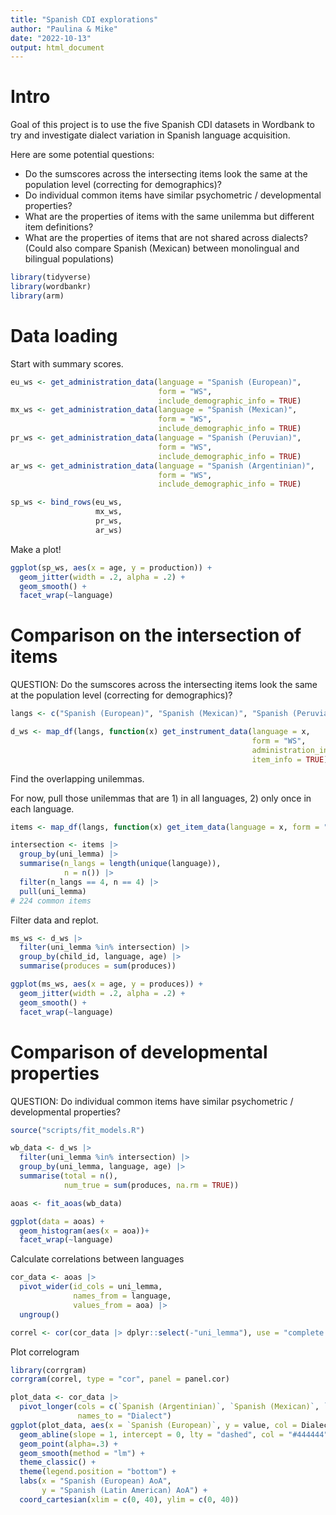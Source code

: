 ```yaml
---
title: "Spanish CDI explorations"
author: "Paulina & Mike"
date: "2022-10-13"
output: html_document
---
```


# Intro

Goal of this project is to use the five Spanish CDI datasets in Wordbank to try and investigate dialect variation in Spanish language acquisition. 

Here are some potential questions:

* Do the sumscores across the intersecting items look the same at the population level (correcting for demographics)?
* Do individual common items have similar psychometric / developmental properties?
* What are the properties of items with the same unilemma but different item definitions?
* What are the properties of items that are not shared across dialects? (Could also compare Spanish (Mexican) between monolingual and bilingual populations)


```r
library(tidyverse)
library(wordbankr)
library(arm)
```

# Data loading

Start with summary scores. 

```r
eu_ws <- get_administration_data(language = "Spanish (European)", 
                                 form = "WS", 
                                 include_demographic_info = TRUE)
mx_ws <- get_administration_data(language = "Spanish (Mexican)", 
                                 form = "WS", 
                                 include_demographic_info = TRUE)
pr_ws <- get_administration_data(language = "Spanish (Peruvian)", 
                                 form = "WS", 
                                 include_demographic_info = TRUE)
ar_ws <- get_administration_data(language = "Spanish (Argentinian)", 
                                 form = "WS", 
                                 include_demographic_info = TRUE)

sp_ws <- bind_rows(eu_ws, 
                   mx_ws, 
                   pr_ws, 
                   ar_ws)
```

Make a plot!

```r
ggplot(sp_ws, aes(x = age, y = production)) + 
  geom_jitter(width = .2, alpha = .2) + 
  geom_smooth() + 
  facet_wrap(~language)
```


# Comparison on the intersection of items

QUESTION: Do the sumscores across the intersecting items look the same at the population level (correcting for demographics)?

```r
langs <- c("Spanish (European)", "Spanish (Mexican)", "Spanish (Peruvian)", "Spanish (Argentinian)")

d_ws <- map_df(langs, function(x) get_instrument_data(language = x, 
                                                      form = "WS", 
                                                      administration_info = TRUE, 
                                                      item_info = TRUE))
```

Find the overlapping unilemmas.

For now, pull those unilemmas that are 1) in all languages, 2) only once in each language. 

```r
items <- map_df(langs, function(x) get_item_data(language = x, form = "WS"))

intersection <- items |>
  group_by(uni_lemma) |>
  summarise(n_langs = length(unique(language)), 
            n = n()) |>
  filter(n_langs == 4, n == 4) |>
  pull(uni_lemma)
# 224 common items
``` 

Filter data and replot. 

```r
ms_ws <- d_ws |>
  filter(uni_lemma %in% intersection) |>
  group_by(child_id, language, age) |>
  summarise(produces = sum(produces))

ggplot(ms_ws, aes(x = age, y = produces)) + 
  geom_jitter(width = .2, alpha = .2) + 
  geom_smooth() + 
  facet_wrap(~language)
```



# Comparison of developmental properties

QUESTION: Do individual common items have similar psychometric / developmental properties?

```r
source("scripts/fit_models.R")

wb_data <- d_ws |> 
  filter(uni_lemma %in% intersection) |>
  group_by(uni_lemma, language, age) |> 
  summarise(total = n(),
            num_true = sum(produces, na.rm = TRUE))

aoas <- fit_aoas(wb_data)
```

```r
ggplot(data = aoas) +
  geom_histogram(aes(x = aoa))+ 
  facet_wrap(~language)
```

Calculate correlations between languages

```r
cor_data <- aoas |> 
  pivot_wider(id_cols = uni_lemma, 
              names_from = language,
              values_from = aoa) |> 
  ungroup()

correl <- cor(cor_data |> dplyr::select(-"uni_lemma"), use = "complete.obs")
```

Plot correlogram
```r
library(corrgram)
corrgram(correl, type = "cor", panel = panel.cor)
```

```r
plot_data <- cor_data |> 
  pivot_longer(cols = c(`Spanish (Argentinian)`, `Spanish (Mexican)`, `Spanish (Peruvian)`), 
               names_to = "Dialect")
ggplot(plot_data, aes(x = `Spanish (European)`, y = value, col = Dialect)) + 
  geom_abline(slope = 1, intercept = 0, lty = "dashed", col = "#444444") +
  geom_point(alpha=.3) +
  geom_smooth(method = "lm") +
  theme_classic() + 
  theme(legend.position = "bottom") +
  labs(x = "Spanish (European) AoA",
       y = "Spanish (Latin American) AoA") +
  coord_cartesian(xlim = c(0, 40), ylim = c(0, 40))
```

